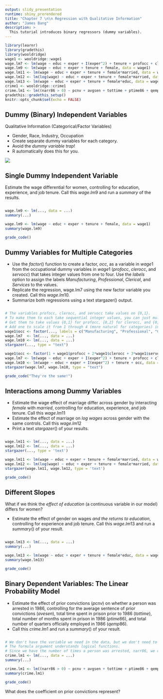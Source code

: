 ```yaml
---
output: slidy_presentation
runtime: shiny_prerendered
title: "Chapter 7 \n\n Regression with Qualitative Information"
author: "James Bang"
description: >
  This tutorial introduces binary regressors (dummy variables).
---
```


```r
library(learnr)
library(gradethis)
library(wooldridge)
wage1 <- wooldridge::wage1
wage.lm7 <- lm(wage ~ educ + exper + I(exper^2) + tenure + profocc + clerocc + servocc, data = wage1)
wage.lm9 <- lm(wage ~ educ + exper + tenure + female, data = wage1)
wage.lm11 <- lm(wage ~ educ + exper + tenure + female*married, data = wage1)
wage.lm12 <- lm(log(wage) ~ educ + exper + tenure + female*married, data = wage1)
wage.lm13 <- lm(wage ~ educ + exper + tenure + female*educ, data = wage1)
crime1 <- wooldridge::crime1
crime.lm1 <- lm((narr86 > 0) ~ pcnv + avgsen + tottime + ptime86 + qemp86, data = crime1)
gradethis::gradethis_setup()
knitr::opts_chunk$set(echo = FALSE)
```

## Dummy (Binary) Independent Variables

Qualitative Information (Categorical/Factor Variables)

  - Gender, Race, Industry, Occupation
  - Create separate dummy variables for each category. 
  - Avoid the *dummy variable trap*!
  - R automatically does this for you. 
  
![](https://media.giphy.com/media/lk0TFUdop2JTW/giphy.gif)

## Single Dummy Independent Variable

Estimate the wage differential for women, controlling for education, experience, and job tenure. Call this $wage.lm9$ and run a $summary$ of the results. 

```r

```

```r
wage.lm9 <- lm(..., data = ...)
summary(...)
```

```r
wage.lm9 <- lm(wage ~ educ + exper + tenure + female, data = wage1)
summary(wage.lm9)
```

```r
grade_code()
```

## Dummy Variables for Multiple Categories

- Use the $factor()$ function to create a factor, $occ$, as a variable in $wage1$ from the occupational dummy variables in $wage1$ ($profocc$, $clerocc$, and $servocc$) that takes integer values from one to four. Use the $labels$ option to assign the labels $Manufacturing$, $Professional$, $Clerical$, and $Services$ to the values. 
- Replicate the regression, wage.lm7 using the new factor variable you created. Call this $wage.lm10$.  
- Summarize both regressions using a text stargazer() output.

```r

```

```r
# The variables profocc, clerocc, and servocc take values on {0,1}.
# To make them to each take sequential integer values, you can just multiply them by a constant.
# Get them to take values {0,1} for profocc, {0,2} for clerocc, and {0,3 for servocc}. 
# Add one to scale it from 1 through 4 (more natural for categories) instead of 0 through 3. 
wage1$occ <- factor(..., labels = c("Manufacturing", "Professional", "Clerical", "Services"))
wage.lm7  <- lm(..., data = ...)
wage.lm10 <- lm(..., data = ...)
stargazer(..., type = "text")
```

```r
wage1$occ <- factor(1 + wage1$profocc + 2*wage1$clerocc + 3*wage1$servocc, levels = c("Manufacturing", "Professional", "Clerical", "Services"))
wage.lm7 <- lm(wage ~ educ + exper + I(exper^2) + tenure + profocc + clerocc + servocc, data = wage1)
wage.lm10 <- lm(wage ~ educ + exper + I(exper^2) + tenure + occ, data = wage1)
stargazer(wage.lm7, wage.lm10, type = "text")
```

```r
grade_code("They're the same!")
```

## Interactions among Dummy Variables

- Estimate the wage effect of marriage differ across gender by interacting $female$ with $married$, controlling for education, experience, and job tenure. Call this $wage.lm11$ 
- Estimate the effect of marriage on *log wages* across gender with the same controls. Call this $wage.lm12$ 
- Print a text $stargazer()$ of your results. 

```r

```

```r
wage.lm11 <- lm(..., data = ...)
wage.lm12 <- lm(..., data = ...)
stargazer(..., type = 'text')
```

```r
wage.lm11 <- lm(wage ~ educ + exper + tenure + female*married, data = wage1)
wage.lm12 <- lm(log(wage) ~ educ + exper + tenure + female*married, data = wage1)
stargazer(wage.lm11, wage.lm12, type = 'text')
```

```r
grade_code()
```

## Different Slopes

What if we think the *effect of education* (a continuous variable in our model) differs for women? 

- Estimate the effect of gender on wages *and the returns to education*, controlling for experience and job tenure. Call this $wage.lm13$ and run a $summary()$ of your result. 

```r

```

```r
wage.lm13 <- lm(..., data = ...)
summary(...)
```

```r
wage.lm13 <- lm(wage ~ educ + exper + tenure + female*educ, data = wage1)
summary(wage.lm13)
```

```r
grade_code()
```

## Binary Dependent Variables: The Linear Probability Model

- Estimate the effect of prior convictions ($pcnv$) on whether a person was arrested in 1986, controlling for the average sentence of prior convictions ($avesen$), total time spent in prison prior to 1986 ($tottime$), total number of months spent in prison in 1986 ($ptime86$), and total number of quarters officially employed in 1986 ($qemp86$). 
- Call this $crime.lm1$ and run a $summary()$ of your result.

```r

```

```r
# We don't have the variable we need in the data, but we don't need to create it!
# The formula argument understands logical functions. 
# Since we have the number of times a person was arrested, narr86, we can operate a logical condition within our lm formula argument for narr86 > 0 and specify this directly as the dependent variable. 
crime.lm1 <- lm(..., data = ...)
summary(...)
```

```r
crime.lm1 <- lm((narr86 > 0) ~ pcnv + avgsen + tottime + ptime86 + qemp86, data = crime1)
summary(crime.lm1)
```

```r
grade_code()
```

What does the coefficient on prior convictions represent? 
